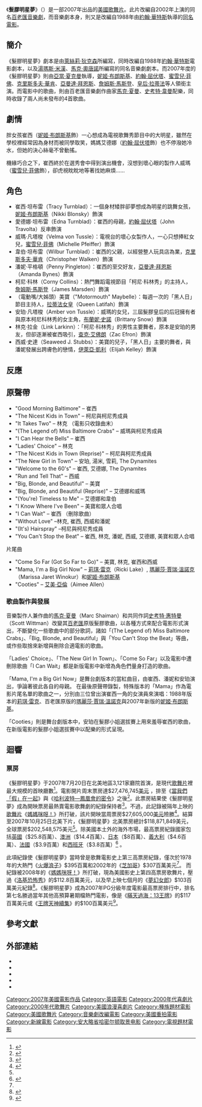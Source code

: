{{noteTA
|T=zh-tw:髮膠明星夢; zh-hk:戀愛大爆髮; zh-hans:发胶;
|G1=Show
|1=zh-tw:髮膠明星夢; zh-hk:戀愛大爆髮; zh-hans:发胶;
|2=zh-hk:沙文; zh-tw:夏曼; zh-hans:施艾曼;
}}
{{Infobox Film
| name           = 髮膠明星夢
| original_name  = ''Hairspray''
| tw_name = 髮膠明星夢
| hk_name = 戀愛大爆髮
| cn_name = 发胶
| image          = Hairspray2007poster.JPG
| caption        = 
| director       = [[亞當·夏克曼|亞當·夏克曼]]
| writer         = '''1988原創劇本'''：<br>[[約翰·華特斯|約翰·華特斯]]<br>'''2002音樂劇本'''：<br>[[湯瑪斯·米漢|湯瑪斯·米漢]]<br>[[馬克·奧唐諾|馬克·奧唐諾]]'''<br>2007改編劇本'''：<br>[[萊絲莉·狄克森|萊絲莉·狄克森]]
| producer       = [[克雷格·席丹|克雷格·席丹]]<br>[[尼爾·梅隆|尼爾·梅隆]]
| starring       = [[妮姬·布朗斯基|妮姬·布朗斯基]]<br>[[約翰·屈伏塔|約翰·屈伏塔]]<br>[[蜜雪兒·菲佛|蜜雪兒·菲佛]]
| music          = [[馬克·夏曼|馬克·夏曼]]<br>[[史考特·韋曼|史考特·韋曼]]
| cinematography = [[包詹·巴西里|包詹·巴西里]]
| editing        = [[麥可·川尼克|麥可·川尼克]]
| released       = {{flagicon|USA}} 2007年7月20日<br>{{flagicon|TWN}} 2007年11月9日
| budget         = 7500萬[[美元|美元]]
| runtime        = 117 分鐘
| gross          = 
| distributor    = [[新線影業|新線影業]]
| country        = {{USA}}
| language       = [[英語|英語]]
}}
《'''髮膠明星夢'''》（{{lang-en|''Hairspray''}}）是一部2007年出品的[[美國|美國]][[歌舞片|歌舞片]]。此片改編自2002年上演的同名[[百老匯|百老匯]][[音樂劇|音樂劇]]，而音樂劇本身，則又是改編自1988年由[[約翰·華特斯|約翰·華特斯]]執導的[[髮膠明星夢_(1988年電影)|同名電影]]。

== 簡介 ==
《髮膠明星夢》劇本是由[[萊絲莉·狄克森|萊絲莉·狄克森]]所編寫，同時改編自1988年[[約翰·華特斯|約翰·華特斯]]電影劇本，以及[[湯瑪斯·米漢|湯瑪斯·米漢]]、[[馬克·奧唐諾|馬克·奧唐諾]]所編寫的同名音樂劇劇本。而2007年度的《髮膠明星夢》則由[[亞當·夏克曼|亞當·夏克曼]]執導，[[妮姬·布朗斯基|妮姬·布朗斯基]]、[[約翰·屈伏塔|約翰·屈伏塔]]、[[蜜雪兒·菲佛|蜜雪兒·菲佛]]、[[克里斯多夫·華肯|克里斯多夫·華肯]]、[[亞曼達·拜恩斯|亞曼達·拜恩斯]]、[[詹姆斯·馬斯登|詹姆斯·馬斯登]]、[[皇后·拉蒂法|皇后·拉蒂法]]等人領銜主演。而電影中的歌曲，則由百老匯音樂劇作曲家[[馬克·夏曼|馬克·夏曼]]、[[史考特·韋曼|史考特·韋曼]]配樂，同時收錄了兩人尚未發布的4首歌曲。

== 劇情 ==
胖女孩崔西（[[妮姬·布朗斯基|妮姬·布朗斯基]]飾）一心想成為電視歌舞秀節目中的大明星，雖然在學校裡經常因為身材而被同學取笑，媽媽艾德娜（[[約翰·屈伏塔|約翰·屈伏塔]]飾）也不停潑她冷水，但她的決心絲毫不曾動搖。

機緣巧合之下，崔西終於在選秀會中得到演出機會，沒想到壞心眼的製作人威瑪（[[蜜雪兒·菲佛|蜜雪兒·菲佛]]飾），卻虎視眈眈地等著找她麻煩……

== 角色 ==
* 崔西·坦布雷（Tracy Turnblad）：一個身材矮胖卻夢想成為明星的跳舞女孩，[[妮姬·布朗斯基|妮姬·布朗斯基]]（Nikki Blonsky）飾演
* 愛德娜·坦布雷（Edna Turnblad）：崔西的母親，[[約翰·屈伏塔|約翰·屈伏塔]]（John Travolta）反串飾演
* 威瑪·凡塔梭（Velma von Tussle）：電視台的壞心女製作人，一心只想捧紅女兒，[[蜜雪兒·菲佛|蜜雪兒·菲佛]]（Michelle Pfeiffer）飾演
* 韋伯·坦布雷（Wilbur Turnblad）：崔西的父親，以經營整人玩具店為業，[[克里斯多夫·華肯|克里斯多夫·華肯]]（Christopher Walken）飾演
* 潘妮·平格頓（Penny Pingleton）：崔西的至交好友，[[亞曼達·拜恩斯|亞曼達·拜恩斯]]（Amanda Bynes）飾演
* 柯尼·科林（Corny Collins）：熱門舞蹈電視節目「柯尼·科林秀」的主持人，[[詹姆斯·馬斯登|詹姆斯·馬斯登]]（James Marsden）飾演
* （電動嘴/大姊頭）美寶（"Motormouth" Maybelle）：每週一次的「黑人日」節目主持人，[[拉蒂法女皇|拉蒂法女皇]]（Queen Latifah）飾演
* 安珀·凡塔梭（Amber von Tussle）：威瑪的女兒，三屆髮膠皇后的后冠擁有者與原本柯尼科林秀的女主角，[[布莉特妮·史諾|布蘭妮·史諾]]（Brittany Snow）飾演
* 林克·拉金（Link Larkinn）：「柯尼·科林秀」的男性主要舞者，原本是安珀的男友，但卻逐漸被崔西吸引，[[查克·艾佛朗|查克·艾佛朗]]（Zac Efron）飾演
* 西威·史達（Seaweed J. Stubbs）：美寶的兒子，「黑人日」主要的舞者，與潘妮發展出跨膚色的戀情，[[伊萊亞·凱利|伊萊亞·凱利]]（Elijah Kelley）飾演

== 反應 ==

== 原聲帶 ==
{{See also|Hairspray (2007 soundtrack)}}
* "Good Morning Baltimore" – 崔西
* "The Nicest Kids in Town" – 柯尼與柯尼秀成員
* "It Takes Two" – 林克 （電影只收錄曲末）
* "(The Legend of) Miss Baltimore Crabs" – 威瑪與柯尼秀成員
* "I Can Hear the Bells" – 崔西
* "Ladies' Choice" – 林克
* "The Nicest Kids in Town (Reprise)" – 柯尼與柯尼秀成員
* "The New Girl in Town" – 安珀, 湯米, 雪莉, The Dynamites
* "Welcome to the 60's" – 崔西, 艾德娜, The Dynamites
* "Run and Tell That" – 西威
* "Big, Blonde, and Beautiful" – 美寶
* "Big, Blonde, and Beautiful (Reprise)" – 艾德娜和威瑪
* "(You're) Timeless to Me" – 艾德娜和韋伯
* "I Know Where I've Been" – 美寶和眾人合唱
* "I Can Wait" – 崔西 （刪除歌曲）
* "Without Love" –林克, 崔西, 西威和潘妮
* "(It's) Hairspray" –柯尼與柯尼秀成員
* "You Can't Stop the Beat" – 崔西, 林克, 潘妮, 西威, 艾德娜, 美寶和眾人合唱
;片尾曲
* "Come So Far (Got So Far to Go)" – 美寶, 林克, 崔西和西威
* "Mama, I'm a Big Girl Now" – [[莉琪·雷克|莉琪·雷克]]（Ricki Lake）, [[瑪麗莎·賈瑞·溫諾克|瑪麗莎·賈瑞·溫諾克]]（Marissa Jaret Winokur）和[[妮姬·布朗斯基|妮姬·布朗斯基]] 
* "Cooties" – [[艾美·亞倫|艾美·亞倫]]（Aimee Allen）

=== 歌曲製作與發展 ===
音樂製作人兼作曲的[[馬克·夏曼|馬克·夏曼]]（Marc Shaiman）和共同作詞[[史考特·惠特曼|史考特·惠特曼]]（Scott Wittman）改變其[[百老匯|百老匯]]原版髮膠歌曲，以各種方式來配合電影形式演出，不斷變化一些歌曲中的部分歌詞，諸如「(The Legend of) Miss Baltimore Crabs」、「Big, Blonde, and Beautiful」與「You Can't Stop the Beat」等曲，或作些取捨來新增與刪除合適電影的歌曲。

「Ladies' Choice」、「The New Girl In Town」、「Come So Far」以及電影中遭刪除歌曲「I Can Wait」都是新版電影中新增為角色們量身打造的歌曲。

「Mama, I'm a Big Girl Now」是舞台劇版本的當紅曲目，由崔西、潘妮和安珀演出，爭論著彼此各自的母親。<!-- Neither Adam Shankman nor Leslie Dixon could come up with a solution for filming "Mama" that did not require a three-way split screen — something they wanted to avoid — and both felt the number did not adequately advance the plot.[24][39] As a result, "Mama" was reluctantly dropped from the film during pre-production, although it is used by Shaiman as an instrumental number when the Corny Collins kids dance the "Stricken Chicken". --> 在最後原聲帶錄製，特殊版本的「Mama」作為電影片尾名單的歌曲之一，分別由三位曾出演崔西一角的女演員來演唱：1988年版本的[[莉琪·雷克|莉琪·雷克]]、百老匯原版的[[瑪麗莎·賈瑞·溫諾克|瑪麗莎·賈瑞·溫諾克]]與2007年新版的[[妮姬·布朗斯基|妮姬·布朗斯基]]。

「Cooties」則是舞台劇版本中，安珀在髮膠小姐選拔賽上用來羞辱崔西的歌曲，在新版電影的髮膠小姐選拔賽中以配樂的形式呈現。

<!-- Harvey Fierstein, who portrayed Edna as part of the original Broadway cast, has a brief cameo moment in the end credits version of "Mama" as well.[40] -->

== 迴響 ==
=== 票房 ===
《髮膠明星夢》于2007年7月20日在北美地區3,121家廳院首演，是現代[[歌舞片|歌舞片]]裡最大規模的首映廳數<ref>{{cite web |last=Mason |first=Steve |title=Weekly Tracking: ''Chuck & Larry'' likely 2nd to ''Potter'' w/$35M+; ''Hairspray'' w/widest opening in modern history for a musical, but is New Line opening too wide? |publisher=FantasyMoguls.com |date=2007-07-19 |url=http://news.fantasymoguls.com/originalcontent/2007/07/weekly-tracking.html |accessdate=2007-08-20 |deadurl=yes |archiveurl=https://web.archive.org/web/20070824193902/http://news.fantasymoguls.com/originalcontent/2007/07/weekly-tracking.html |archivedate=2007-08-24 }}</ref>。電影開片周末票房達$27,476,745[[美元|美元]] ，排至《[[當我們「假」在一起|當我們「假」在一起]]》與《[[哈利波特—鳳凰會的密令_(電影)|哈利波特—鳳凰會的密令]]》之後<ref name="mojo">{{cite news |title=Hairspray (2007) |publisher=[[Box_Office_Mojo|Box Office Mojo]] |url=http://www.boxofficemojo.com/movies/?id=hairspray07.htm |date=2007-08-23 |accessdate=2007-08-25 |archive-date=2011-09-01 |archive-url=https://web.archive.org/web/20110901233449/http://boxofficemojo.com/movies/?id=hairspray07.htm |dead-url=no }}</ref>。此票房結果使《髮膠明星夢》成為開映票房最熱賣電影歌舞劇的紀錄保持者<ref name="MojoGray">{{cite web |last=Gray |first=Brandon |title=''Chuck & Larry'' Can't Stop ''Hairspray'' Sheen |publisher=[[Box_Office_Mojo|Box Office Mojo]] |date=2007-07-23 |url=http://boxofficemojo.com/news/?id=2355&p=.htm |accessdate=2007-08-26 |archive-date=2007-08-03 |archive-url=https://web.archive.org/web/20070803192721/http://www.boxofficemojo.com/news/?id=2355&p=.htm |dead-url=no }}</ref>。不過，此記錄被隔年上映的[[歌舞片|歌舞片]]《[[媽媽咪呀！_(電影)|媽媽咪呀！]]》所打破，該片開映當周票房$27,605,000[[美元|美元]]險勝<ref>{{cite web |title=Mamma Mia! (2008) |publisher=[[Box_Office_Mojo|Box Office Mojo]] |date=2008-07-20 |url=http://www.boxofficemojo.com/movies/?id=mammamia.htm |accessdate=2008-07-21 |archive-date=2010-01-02 |archive-url=https://web.archive.org/web/20100102050129/http://boxofficemojo.com/movies/?id=mammamia.htm |dead-url=no }}</ref>。結算至2007年10月25日北美下片，《髮膠明星夢》北美票房總計$118,871,849美元，全球票房$202,548,575美元<ref name="mojo"/>。除美國本土外的海外市場，最高票房紀錄國家包括[[英國|英國]]（$25.8百萬）、[[澳洲|澳洲]]（$14.4百萬）、[[日本|日本]]（$8百萬）、[[義大利|義大利]]（$4.6百萬）、[[法國|法國]]（$3.9百萬）和[[西班牙|西班牙]]（$3.8百萬）<ref>{{cite web |title=Hairspray (2007) - International Box Office Results |publisher=[[Box_Office_Mojo|Box Office Mojo]] |url=http://www.boxofficemojo.com/movies/?page=intl&id=hairspray07.htm |accessdate=2008-02-12 |archive-date=2008-12-18 |archive-url=https://web.archive.org/web/20081218204157/http://www.boxofficemojo.com/movies/?page=intl&id=hairspray07.htm |dead-url=no }}</ref> 。

此項紀錄使《髮膠明星夢》當時曾是歌舞電影史上第三高票房紀錄，僅次於1978年的大熱門《[[油脂_(電影)|火爆浪子]]》$395百萬和2002年的《[[芝加哥_(電影)|芝加哥]]》$307百萬美元<ref name="MusicalMovies"/>。 而紀錄被2008年的《[[媽媽咪呀！_(電影)|媽媽咪呀！]]》所打破，現為美國影史上第四高票房歌舞片，壓過《[[洛基恐怖秀|洛基恐怖秀]]》的$112.8百萬美元，以及早上映七個月的《[[夢幻女郎|夢幻女郎]]》$103百萬美元紀錄<ref name="MusicalMovies">{{cite web |title=Musical Movies |publisher=[[Box_Office_Mojo|Box Office Mojo]] |url=http://www.boxofficemojo.com/genres/chart/?id=musical.htm |accessdate=2007-08-26 |archive-date=2017-05-23 |archive-url=https://web.archive.org/web/20170523155712/http://www.boxofficemojo.com/genres/chart/?id=musical.htm |dead-url=no }}</ref>。《髮膠明星夢》成為2007年PG分級年度電影最高票房排行中，排名第七名勝過當年其他高預算暑期檔熱門電影，像是《[[瞞天過海：13王牌|瞞天過海：13王牌]]》的$117百萬美元或《[[王牌天神續集|王牌天神續集]]》的$100百萬美元<ref>{{cite web |title=2007 Yearly Box Office for PG Rated Movies |publisher=[[Box_Office_Mojo|Box Office Mojo]] |url=http://www.boxofficemojo.com/yearly/chart/mpaarating.htm?rating=PG&yr=2007&p=.htm |accessdate=2007-08-26 |archive-date=2007-10-01 |archive-url=https://web.archive.org/web/20071001045100/http://www.boxofficemojo.com/yearly/chart/mpaarating.htm?rating=PG&yr=2007&p=.htm |dead-url=no }}</ref>。

== 參考文獻 ==
{{Reflist|colwidth=30em}}

== 外部連結 ==
* {{imdb title|id=0427327|title=髮膠明星夢}}
* {{amg movie|id=1:331045|title=髮膠明星夢}}
* {{rotten-tomatoes|id=hairspray|title=髮膠明星夢}}
* {{mojo title|id=hairspray07|title=髮膠明星夢}}
* {{metacritic film|id=hairspray|title=髮膠明星夢}}

{{广播影评人协会奖最佳群体演出}}

{{DEFAULTSORT:Hairspray}}
[[Category:2007年美國電影作品|Category:2007年美國電影作品]]
[[Category:英語電影|Category:英語電影]]
[[Category:2000年代喜劇片|Category:2000年代喜劇片]]
[[Category:2000年代歌舞片|Category:2000年代歌舞片]]
[[Category:美國浪漫喜劇片|Category:美國浪漫喜劇片]]
[[Category:種族題材電影|Category:種族題材電影]]
[[Category:美國歌舞片|Category:美國歌舞片]]
[[Category:音樂劇改編電影|Category:音樂劇改編電影]]
[[Category:美國重拍電影|Category:美國重拍電影]]
[[Category:新線電影|Category:新線電影]]
[[Category:安大略省哈密尔顿取景电影|Category:安大略省哈密尔顿取景电影]]
[[Category:電視題材電影|Category:電視題材電影]]